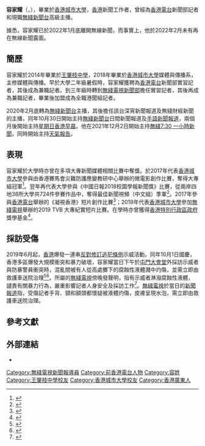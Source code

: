 {{Refimprove|time=2020-11-27T08:40:05+00:00}}
{{主播資訊
| 主播頭銜     = [[無綫新聞台|無綫新聞台]]高級主播
| 主播姓名     = 容家耀
| 主播英文名字 = Kenny Yung
| 羅馬拼音 = Yung Ka Yiu
| 暱稱         = 
| 綽號         = 
| 主播照片檔案 = 
| 主播照片尺寸 = 
| 主播照片圖說 = 
| 主播出生年分 = 
| 主播出生日期 = {{birth date and age|1996|2|19}}
| 出生地 = {{BHKG}}
| 主播逝世年分 = 
| 主播逝世日期 = 
| 逝世地       = 
| 主播年齡     = 
| 國籍         = {{CNHK}}
| 民族         = [[漢族|漢族]]
| 籍貫         = 
| 語言 = [[英語|英語]]、[[粵語|粵語]]、[[國語|國語]]  
| 最高學歷     = [[香港城市大學|香港城市大學]]媒體與傳播（榮譽）文學士
| 母校         = [[聖公會阮鄭夢芹小學|聖公會阮鄭夢芹小學]]下午校<br>[[王肇枝中學|王肇枝中學]]<br>[[香港城市大學|香港城市大學]]
| 所屬 = [[香港電台|香港電台]]（2017年至2018年）<br>[[無綫電視|無綫電視]]（2018年至至今）
| 職歷 = [[香港電台新聞部|香港電台新聞部]]（2017年至2018年）<br>[[無綫電視新聞部|無綫電視新聞部]]（2017年至今）
| 活躍年代 = 2017年至今
| 婚姻狀況     = 未婚
| 配偶        = 
| 宗教信仰    =     
| 官方網站     = 
}}
'''容家耀'''（{{lang-en|Kenny Yung}}，{{bd|1996年|2月19日}}），畢業於[[香港城市大學|香港城市大學]]，[[香港|香港]]新聞工作者，曾經為[[香港電台|香港電台]]新聞部記者和現職[[無綫新聞台|無綫新聞台]]高級主播。

據悉，容家耀已於2022年1月底離開無線新聞，而事實上，他於2022年2月未有再在無線新聞露面。

== 簡歷 ==
容家耀於2014年畢業於[[王肇枝中學|王肇枝中學]]，2018年畢業於[[香港城市大學|香港城市大學]]媒體與傳播系，主修媒體與傳播。早於大學二年級暑假時，容家耀獲聘為[[香港電台|香港電台]]新聞部實習記者，其後成為兼職記者。到三年級時轉到[[無綫電視新聞部|無綫電視新聞部]]擔任實習記者，其後再成為兼職記者，畢業後加盟成為全職港聞組記者。

2020年2月底轉為[[無綫新聞台|無綫新聞台]]主播，其後擔任該台深宵新聞報道及無綫財經新聞的主播，同年10月30日開始主持[[無綫新聞台|無綫新聞台]]日間新聞報道及[[手語新聞報道|手語新聞報道]]，兩個月後開始主持[[星期日香港早晨|星期日香港早晨]]。他在2021年12月2日開始主持[[無綫7:30_一小時新聞|無綫7:30 一小時新聞]]，同時開始主持[[無綫天氣報告|天氣報告]]。


== 表現 ==
容家耀於大學時亦曾在多項大專新聞媒體相關比賽中奪獎。於2017年代表[[香港城市大學|香港城市大學]]參與由香港賽馬會災難防護應變教研中心舉辦的微電影創作比賽，奪得大專組冠軍<ref>{{cite web |url=https://mmc.hkjcdpri.org.hk/archive/2017/listing.html |title=香港賽馬會災難防護應變教研中心多媒體創作比賽2017比賽作品 |last= |first= |date=2017 |website= |publisher=香港賽馬會災難防護應變教研中心 |access-date=2020-11-01 |quote= |archive-date=2020-11-08 |archive-url=https://web.archive.org/web/20201108131020/https://mmc.hkjcdpri.org.hk/archive/2017/listing.html |dead-url=no }}</ref>。翌年再代表大學參與《中國日報2018校園學報新聞獎》比賽，從兩岸四地38所大學共724件參賽作品中，奪得最佳新聞視頻（中文組）季軍<ref>{{cite web |url=https://www.cityu.edu.hk/com/Page.aspx?p=news&id=281 |title=COM students commended at China Daily 2018 Campus Newspaper Awards |last= |first= |date=2018 |website= |publisher=[[香港城市大學|香港城市大學]]媒體與傳播系 |access-date=2020-11-01|quote=}}</ref>。2017年參與[[香港電台|香港電台]]舉辦的《凝視香港》短片創作比賽<ref>{{cite web |url=http://app4.rthk.hk/special/hk30s/20/detail.php?eid=527&o=2 |title=《凝視香港》短片創作比賽作品 19+1 |last= |first= |date=2017 |website= |publisher=香港電台 |access-date=2020-11-01 |quote= |archive-date=2020-11-07 |archive-url=https://web.archive.org/web/20201107060758/http://app4.rthk.hk/special/hk30s/20/detail.php?eid=527&o=2 |dead-url=yes }}</ref>；2019年代表[[香港城市大學|香港城市大學]]參加[[無綫電視|無綫電視]]舉辦的2019 TVB 大專紀實短片比賽。在學時亦曾獲得[[香港特別行政區政府|香港特別行政區政府]]獎學基金<ref>{{cite web |url=https://www.cityu.edu.hk/com/Scholarship_Awardees.aspx |title=Scholarships & Awards-Awardees |last= |first= |date=2019 |website= |publisher=[[香港城市大學|香港城市大學]]媒體與傳播系 |access-date=2020-11-01 |quote= |archive-date=2020-09-26 |archive-url=https://web.archive.org/web/20200926063707/https://www.cityu.edu.hk/com/Scholarship_Awardees.aspx |dead-url=no }}</ref>。

== 採訪受傷 ==
2019年6月起，[[香港|香港]]爆發一連串[[反對修訂逃犯條例|反對修訂逃犯條例]]示威活動。同年10月1日國慶，香港多區爆發大規模衝突和暴力破壞，容家耀當日下午於[[屯門大會堂|屯門大會堂]]外採訪示威者與防暴警員衝突時，混亂間被有人從高處擲下的腐蝕性液體濺中灼傷，並需立即由救護車送院治理<ref>{{cite web|url=https://www.hk01.com/18%E5%8D%80%E6%96%B0%E8%81%9E/381267/10-1%E9%81%8A%E8%A1%8C-%E5%B1%AF%E9%96%80%E8%A1%9D%E7%AA%81tvb%E7%AD%89%E5%A4%9A%E4%BD%8D%E8%A8%98%E8%80%85%E4%B8%AD%E8%85%90%E6%B6%B2%E9%80%81%E9%99%A2|title=【10.1遊行】屯門衝突TVB等多位記者中腐液送院|last=|first=|date=2019|website=|publisher=[[香港01|香港01]]|access-date=2020-11-01|quote=|archive-date=2020-11-04|archive-url=https://web.archive.org/web/20201104133819/https://www.hk01.com/18%E5%8D%80%E6%96%B0%E8%81%9E/381267/10-1%E9%81%8A%E8%A1%8C-%E5%B1%AF%E9%96%80%E8%A1%9D%E7%AA%81tvb%E7%AD%89%E5%A4%9A%E4%BD%8D%E8%A8%98%E8%80%85%E4%B8%AD%E8%85%90%E6%B6%B2%E9%80%81%E9%99%A2|dead-url=no}}</ref><ref>{{cite web |url=https://news.rthk.hk/rthk/ch/component/k2/1483631-20191001.htm?spTabChangeable=0|title=屯門有人擲腐蝕液體　記者遭灼傷皮膚呈現水泡|last= |first= |date=2019 |website= |publisher=[[香港電台|香港電台]] |access-date=2020-11-01|quote=}}</ref>。所屬的[[無綫電視|無綫電視]]傍晚發聲明，指有示威者淋潑腐蝕性液體，譴責有關暴力行為，嚴重影響記者人身安全及採訪工作<ref>{{cite web|url=https://corporate.tvb.com/article/21db3e87ae4aee1e910154c87d0deb31.html|title=聲明：無綫電視譴責暴力行為|last=|first=|date=2019|website=|publisher=[[無綫電視|無綫電視]]|access-date=2020-11-01|quote=|archive-date=2020-11-06|archive-url=https://web.archive.org/web/20201106182124/https://corporate.tvb.com/article/21db3e87ae4aee1e910154c87d0deb31.html|dead-url=no}}</ref>。[[無綫電視|無綫電視]]於當日的[[新聞報道|新聞報道]]指，受傷記者手背、頸和額頭都懷疑被液體灼傷，皮膚呈現水泡，需立即由救護車送院治理。

==參考文獻==
{{reflist}}


[[Category:無綫電視新聞報導員|Category:無綫電視新聞報導員]]
[[Category:前香港電台人物|Category:前香港電台人物]]
[[Category:容姓|Category:容姓]]
[[Category:王肇枝中學校友|Category:王肇枝中學校友]]
[[Category:香港城市大學校友|Category:香港城市大學校友]]
[[Category:香港廣東人|Category:香港廣東人]]

==外部連結==
*{{Instagram|kenny.yungky}}